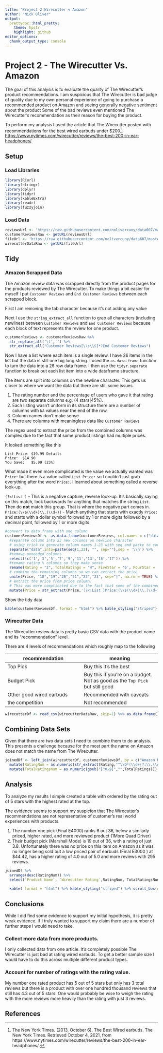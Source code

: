 ```yaml
---
title: "Project 2 Wirecutter v Amazon"
author: "Nick Oliver"
output:
  prettydoc::html_pretty:
    theme: hpstr
    highlight: github
editor_options: 
  chunk_output_type: console
---
```


# Project 2 - The Wirecutter Vs. Amazon

The goal of this analysis is to evaluate the quality of The Wirecutter's product recommendations. I am suspicious that The Wirecutter is bad judge of quality due to my own personal experience of going to purchase a recommended product on Amazon and seeing generally negative sentiment about the product Some of the bad reviews even mentioned The Wirecutter's recommendation as their reason for buying the product.

To perform my analysis I used the article that The Wirecutter posted with recommendations for the best wired earbuds under $200[^1]. [https://www.nytimes.com/wirecutter/reviews/the-best-200-in-ear-headphones/](https://www.nytimes.com/wirecutter/reviews/the-best-200-in-ear-headphones/)

## Setup

### Load Libraries
```r
library(RCurl)
library(stringr)
library(dplyr)
library(tidyr)
library(kableExtra)
library(readr)
library(fuzzyjoin)
```

### Load Data

```r
reviewsUrl <- 'https://raw.githubusercontent.com/nolivercuny/data607/master/project2/datasets/wirecuttervsamazon/Customer%20reviews'
customerReviewsRaw <- getURL(reviewsUrl)
fileUrl <- 'https://raw.githubusercontent.com/nolivercuny/data607/master/project2/datasets/wirecuttervsamazon/wirecutter_earbuds.csv'
wirecutterDataRaw <- getURL(fileUrl)
```

## Tidy

### Amazon Scrapped Data

The Amazon review data was scrapped directly from the product pages for the products reviewed by The Wirecutter. To make things a bit easier for myself I put `Customer Reviews` and `End Customer Reviews` between each scrapped block.


First I am removing the tab character because it's not adding any value

Next I use the `string_extract_all` function to grab all characters (including newlines) between `Customer Reviews` and `End Customer Reviews` because each block of text represents the review for one product.
```r
customerReviews <- customerReviewsRaw %>% 
  str_replace_all('\t','') %>%
  str_extract_all("Customer Reviews[\\s\\S]*?End Customer Reviews")
```

Now I have a list where each item is a single review. I have 26 items in the list but the data is still one big long string. I used the `as.data.frame` function to turn the data into a 26 row data frame. I then use the `tidyr.separate` function to break out each list item into a wide dataframe structure. 

The items are split into columns on the newline character. This gets us closer to where we want the data but there are still some issues. 

1. The rating number and the percentage of users who gave it that rating are two separate columns e.g. (4 stars|45%). 
2. Each listing wasn't uniform in its structure there are a number of columns with `NA` values near the end of the row.
3. Column names don't make sense
4. There are columns with meaningless data like `Customer Reviews`

The regex used to extract the price from the combined columns was complex due to the fact that some product listings had multiple prices. 

It looked something like this
```
List Price:	$19.99 Details
Price:	$14.90
You Save:	$5.09 (25%)
```

What made it even more complicated is the value we actually wanted was `Price:` but there is a value called `List Price:` so I couldn't just grab everything after the word `Price:`. I learned about something called a reverse look-up. 

`(?<!List )` - This is a negative capture, reverse look-up. It's basically saying on this match, look backwards for anything that matches the string `List `. Then do **not** match this group. That is where the negative part comes in.
`Price:(\\$(\\d+)\\.(\\d+))` - Match anything that starts with exactly `Price:` and starts with a dollar symbol followed by 1 or more digits followed by a decimal point, followed by 1 or more digits. 



```r
#convert to data frame with one column
customerReviewsDf <- as.data.frame(customerReviews, col.names = c("data")) %>%
  #separate column into 23 new columns on newline character
  # using trick to generate column names 1-23 with seq and paste to conver to strings
  separate("data",into=paste(seq(1,23), "", sep=""),sep = '\\n') %>%
  #remove unneeded columns
  select(!c('1','3','5','7','9','11','13','16','17')) %>%
  #rename rating % columns so they make sense
  rename(Rating = "2", TotalRatings = "4", FiveStar = '6', FourStar = '8',ThreeStar = '10', TwoStar = '12', OneStar = '14', Name = '15') %>%
  # combine the remaining columns so we can extract the price
  unite(Price, "18","19","20","21","22","23", sep="|", na.rm = TRUE) %>%
  # extract the price from price column.
  # This was more complicated due to the fact that some of the combined columns contain other prices in addition to the sales price
  mutate(Price = str_extract(Price,'(?<!List )Price:(\\$(\\d+)\\.(\\d+))'))
```


Show the tidy data

```r
kable(customerReviewsDf, format = "html") %>% kable_styling("striped") %>% scroll_box(width = "100%")
```

### Wirecutter Data

The Wirecutter review data is pretty basic CSV data with the product name and its "recommendation" level. 

There are 4 levels of recommendations which roughly map to the following

|recommendation|meaning|
|--|--|
|Top Pick|Buy this it's the best|
|Budget Pick|Buy this if you're on a budget. Not as good as the `Top Pick` but still good|
|Other good wired earbuds|Recommended with caveats|
|the competition|Not recommended|



```r
wirecutterDf <- read_csv(wirecutterDataRaw, skip=1) %>% as.data.frame()
```

## Combining Data Sets

Given that there are two data sets I need to combine them to do analysis. This presents a challenge because for the most part the name on Amazon does not match the name from The Wirecutter. 

```r
joinedDf <- left_join(wirecutterDf, customerReviewsDf, by = c("Amazon Name"  = "Name")) %>%
  mutate(RatingNum = as.numeric(str_extract(Rating,"^\\D*(\\d+(?:\\.\\d+)?)"))) %>%
  mutate(TotalRatingsNum = as.numeric(gsub("[^0-9]","",TotalRatings)))
```


## Analysis

To analyze my results I simple created a table with ordered by the rating out of 5 stars with the highest rated at the top. 

The evidence seems to support my suspicion that The Wirecutter's recommendations are not representative of customer's real world experiences with products.

1. The number one pick (Final E4000) ranks 6 out 36, below a similarly priced, higher rated, and more reviewed product (1More Quad Driver)
2. Their budget pick (Marshall Mode) is 19 out of 36, with a rating of just 3.8. Unfortunately there was no price on this item on Amazon as it was no longer being sold but a low priced pair of earbuds (Final E3000	) at $44.42, has a higher rating of 4.0 out of 5.0 and more reviews with 295 reviews. 

```r
joinedDf %>%   
  arrange(desc(RatingNum)) %>% 
  select(`Product Name`, `Wirecutter Rating`,RatingNum, TotalRatingsNum, Price)%>% 
  
  kable( format = "html") %>% kable_styling("striped") %>% scroll_box(width = "100%")
```

## Conclusions

While I did find some evidence to support my initial hypothesis, it is pretty weak evidence. If I truly wanted to support my claim there are a number of further steps I would need to take.

### Collect more data from more products.

I only collected data from one article. It's completely possible The Wirecutter is just bad at rating wired earbuds. To get a better sample size I would have to do this across multiple different product types.

### Account for number of ratings with the rating value. 

My number one rated product has 5 out of 5 stars but only has 3 total reviews but there is a product with over one hundred thousand reviews that still has 4.3 out of 5 stars. One would probably be wise to weigh the rating with the more reviews more heavily than the rating with just 3 reviews. 

## References


[^1]: The New York Times. (2013, October 6). The Best Wired earbuds. The New York Times. Retrieved October 4, 2021, from https://www.nytimes.com/wirecutter/reviews/the-best-200-in-ear-headphones/. 